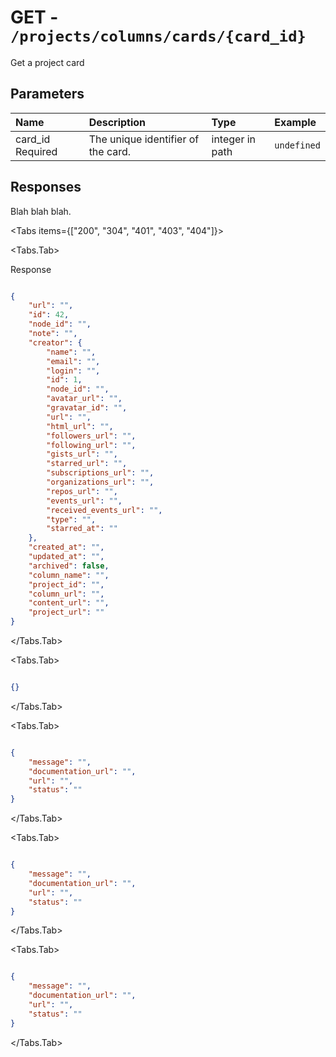 
# GET - `/projects/columns/cards/{card_id}`

Get a project card

## Parameters

| Name | Description | Type | Example |
| :---- | :---- | :---- | :---- |
| card_id <span class="bg-blue-100 text-blue-800 text-xs font-medium me-2 px-2.5 py-0.5 rounded dark:bg-blue-900 dark:text-blue-300">Required</span> | The unique identifier of the card. | integer in path | `undefined` |

## Responses

Blah blah blah.

<Tabs items={["200", "304", "401", "403", "404"]}>

<Tabs.Tab>

Response

```json

{
    "url": "",
    "id": 42,
    "node_id": "",
    "note": "",
    "creator": {
        "name": "",
        "email": "",
        "login": "",
        "id": 1,
        "node_id": "",
        "avatar_url": "",
        "gravatar_id": "",
        "url": "",
        "html_url": "",
        "followers_url": "",
        "following_url": "",
        "gists_url": "",
        "starred_url": "",
        "subscriptions_url": "",
        "organizations_url": "",
        "repos_url": "",
        "events_url": "",
        "received_events_url": "",
        "type": "",
        "starred_at": ""
    },
    "created_at": "",
    "updated_at": "",
    "archived": false,
    "column_name": "",
    "project_id": "",
    "column_url": "",
    "content_url": "",
    "project_url": ""
}

```

</Tabs.Tab>

<Tabs.Tab>



```json

{}

```

</Tabs.Tab>

<Tabs.Tab>



```json

{
    "message": "",
    "documentation_url": "",
    "url": "",
    "status": ""
}

```

</Tabs.Tab>

<Tabs.Tab>



```json

{
    "message": "",
    "documentation_url": "",
    "url": "",
    "status": ""
}

```

</Tabs.Tab>

<Tabs.Tab>



```json

{
    "message": "",
    "documentation_url": "",
    "url": "",
    "status": ""
}

```

</Tabs.Tab>

</Tabs>